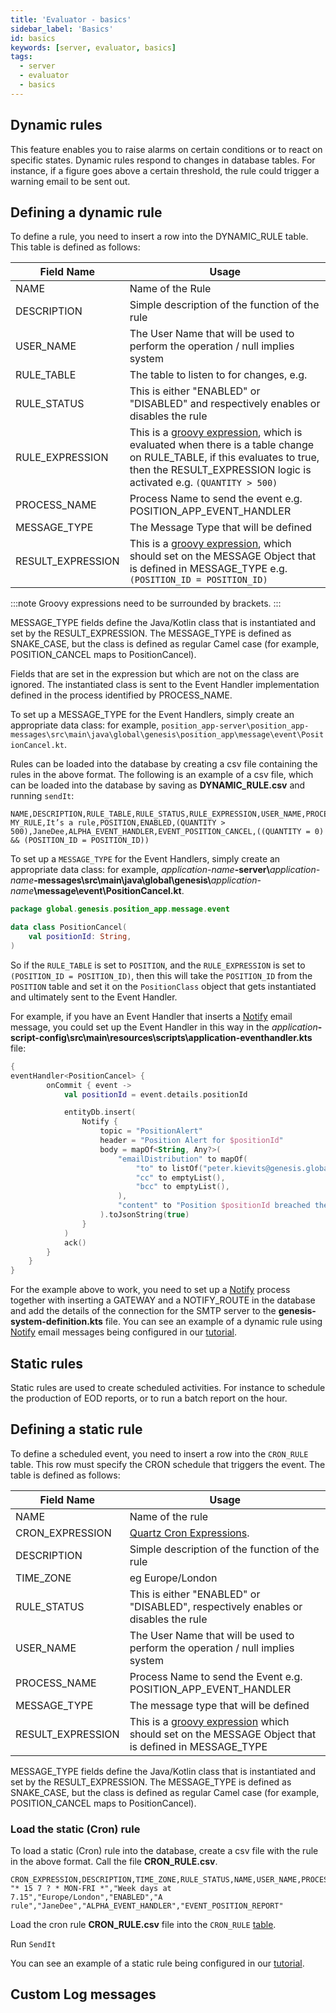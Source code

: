 ```yaml
---
title: 'Evaluator - basics'
sidebar_label: 'Basics'
id: basics
keywords: [server, evaluator, basics]
tags:
  - server
  - evaluator
  - basics
---
```



## Dynamic rules
This feature enables you to raise alarms on certain conditions or to react on specific states. Dynamic rules respond to changes in database tables. For instance, if a figure goes above a certain threshold, the rule could trigger a warning email to be sent out.

## Defining a dynamic rule
To define a rule, you need to insert a row into the DYNAMIC_RULE table. This table is defined as follows:

| Field Name | Usage |
| --- | --- |
| NAME | Name of the Rule |
| DESCRIPTION | Simple description of the function of the rule |
| USER_NAME | The User Name that will be used to perform the operation / null implies system |
| RULE_TABLE | The table to listen to for changes, e.g. |
| RULE_STATUS | This is either "ENABLED" or "DISABLED" and respectively enables or disables the rule  |
| RULE_EXPRESSION | This is a [groovy expression](https://groovy-lang.org/syntax.html), which is evaluated when there is a table change on RULE_TABLE, if this evaluates to true, then the RESULT_EXPRESSION logic is activated e.g. `(QUANTITY > 500)` |
| PROCESS_NAME | Process Name to send the event  e.g. POSITION_APP_EVENT_HANDLER |
| MESSAGE_TYPE | The Message Type that will be defined |
| RESULT_EXPRESSION | This is a [groovy expression](https://groovy-lang.org/syntax.html), which should set on the MESSAGE Object that is defined in MESSAGE_TYPE e.g. `(POSITION_ID = POSITION_ID)`|

:::note
Groovy expressions need to be surrounded by brackets.
:::

MESSAGE_TYPE fields define the Java/Kotlin class that is instantiated and set by the RESULT_EXPRESSION. The MESSAGE_TYPE is defined as SNAKE_CASE, but the class is defined as regular Camel case (for example, POSITION_CANCEL maps to PositionCancel).

Fields that are set in the expression but which are not on the class are ignored. The instantiated class is sent to the Event Handler implementation defined in the process identified by PROCESS_NAME.

To set up a MESSAGE_TYPE for the Event Handlers, simply create an appropriate data class: for example, `position_app-server\position_app-messages\src\main\java\global\genesis\position_app\message\event\PositionCancel.kt`.

Rules can be loaded into the database by creating a csv file containing the rules in the above format.
The following is an example of a csv file, which can be loaded into the database by saving as **DYNAMIC_RULE.csv** and running `sendIt`:

```csv
NAME,DESCRIPTION,RULE_TABLE,RULE_STATUS,RULE_EXPRESSION,USER_NAME,PROCESS_NAME,MESSAGE_TYPE,RESULT_EXPRESSION
MY_RULE,It’s a rule,POSITION,ENABLED,(QUANTITY > 500),JaneDee,ALPHA_EVENT_HANDLER,EVENT_POSITION_CANCEL,((QUANTITY = 0) && (POSITION_ID = POSITION_ID))
```

To set up a `MESSAGE_TYPE` for the Event Handlers, simply create an appropriate data class: for example, _application-name_**-server\\**_application-name_**-messages\src\main\java\global\genesis\\**_application-name_**\message\event\PositionCancel.kt**.
```kotlin
package global.genesis.position_app.message.event

data class PositionCancel(
    val positionId: String,
)
```

So if the `RULE_TABLE` is set to `POSITION`, and the `RULE_EXPRESSION` is set to `(POSITION_ID = POSITION_ID)`, then this will take the `POSITION_ID` from the `POSITION` table and set it on the `PositionClass` object that gets instantiated and ultimately sent to the Event Handler.

For example, if you have an Event Handler that inserts a [Notify](../../../server/integration/notify/configuring/) email message, you could set up the Event Handler in this way in the _application_**-script-config\src\main\resources\scripts\application-eventhandler.kts** file:


```kotlin
{
eventHandler<PositionCancel> {
        onCommit { event ->
            val positionId = event.details.positionId

            entityDb.insert(
                Notify {
                    topic = "PositionAlert"
                    header = "Position Alert for $positionId"
                    body = mapOf<String, Any?>(
                        "emailDistribution" to mapOf(
                            "to" to listOf("peter.kievits@genesis.global"),
                            "cc" to emptyList(),
                            "bcc" to emptyList(),
                        ),
                        "content" to "Position $positionId breached the limit"
                    ).toJsonString(true)
                }
            )
            ack()
        }
    }
}

```
For the example above to work, you need to set up a [Notify](../../../server/integration/notify/configuring/) process together with inserting a GATEWAY and a NOTIFY_ROUTE in the database and add the details of the connection for the SMTP server to the **genesis-system-definition.kts** file.
You can see an example of a dynamic rule using [Notify](../../../server/integration/notify/configuring/) email messages being configured in our [tutorial](../../../getting-started/developer-training/training-content-day5/#cron-rules-static-events).
## Static rules
Static rules are used to create scheduled activities. For instance to schedule the production of EOD reports, or to run a batch report on the hour.

## Defining a static rule
To define a scheduled event, you need to insert a row into the `CRON_RULE` table. This row must specify the CRON schedule that triggers the event. The table is defined as follows:

| Field Name | Usage |
| --- | --- |
| NAME | Name of the rule |
| CRON_EXPRESSION | [Quartz Cron Expressions](http://www.quartz-scheduler.org/documentation/quartz-2.3.0/tutorials/crontrigger.html).|
| DESCRIPTION | Simple description of the function of the rule |
| TIME_ZONE | eg Europe/London |
| RULE_STATUS | This is either "ENABLED" or "DISABLED", respectively enables or disables the rule  |
| USER_NAME | The User Name that will be used to perform the operation / null implies system |
| PROCESS_NAME | Process Name to send the Event  e.g. POSITION_APP_EVENT_HANDLER |
| MESSAGE_TYPE | The message type that will be defined  |
| RESULT_EXPRESSION | This is a [groovy expression](https://groovy-lang.org/syntax.html) which should set on the MESSAGE Object that is defined in MESSAGE_TYPE |

MESSAGE_TYPE fields define the Java/Kotlin class that is instantiated and set by the RESULT_EXPRESSION. The MESSAGE_TYPE is defined as SNAKE_CASE, but the class is defined as regular Camel case (for example, POSITION_CANCEL maps to PositionCancel).

### Load the static (Cron) rule 
To load a static (Cron) rule into the database, create a csv file with the rule in the above format. Call the file **CRON_RULE.csv**.
```csv
CRON_EXPRESSION,DESCRIPTION,TIME_ZONE,RULE_STATUS,NAME,USER_NAME,PROCESS_NAME,MESSAGE_TYPE
"* 15 7 ? * MON-FRI *","Week days at 7.15","Europe/London","ENABLED","A rule","JaneDee","ALPHA_EVENT_HANDLER","EVENT_POSITION_REPORT"
```

Load the cron rule **CRON_RULE.csv** file into the `CRON_RULE`  [table](#defining-a-dynamic-rule).

Run `SendIt`

You can see an example of a static rule being configured in our [tutorial](../../../getting-started/developer-training/training-content-day5/#cron-rules-static-events).

## Custom Log messages


<Log />
